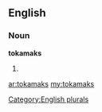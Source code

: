 ==English==

===Noun===
'''tokamaks'''

# {{plural of|[[tokamak]]}}

[[Category:English plurals]]

[[ar:tokamaks]]
[[my:tokamaks]]